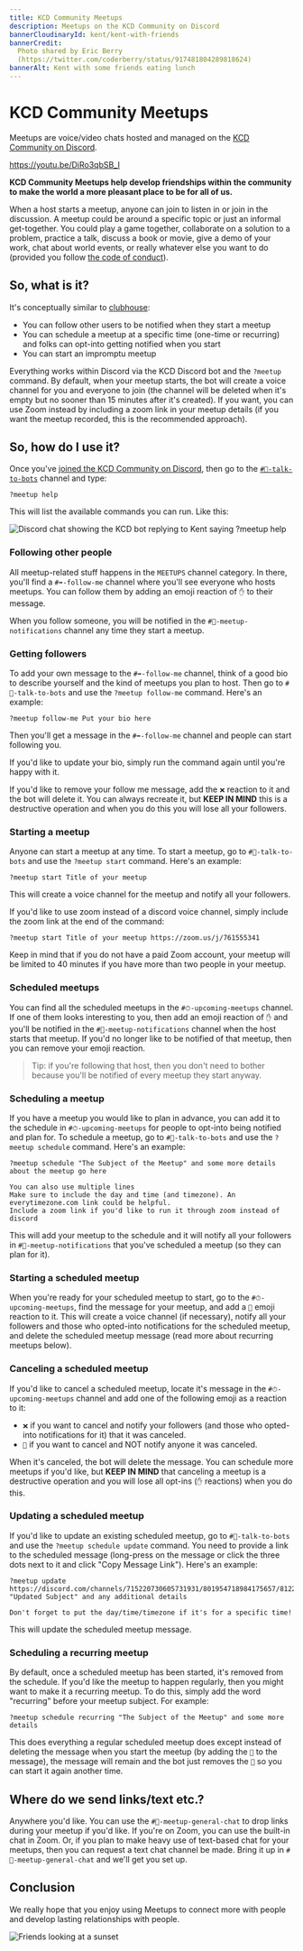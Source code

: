 ```yaml
---
title: KCD Community Meetups
description: Meetups on the KCD Community on Discord
bannerCloudinaryId: kent/kent-with-friends
bannerCredit:
  Photo shared by Eric Berry
  (https://twitter.com/coderberry/status/917481804289818624)
bannerAlt: Kent with some friends eating lunch
---
```


# KCD Community Meetups

Meetups are voice/video chats hosted and managed on the
[KCD Community on Discord](/discord).

https://youtu.be/DiRo3qbSB_I

**KCD Community Meetups help develop friendships within the community to make
the world a more pleasant place to be for all of us.**

When a host starts a meetup, anyone can join to listen in or join in the
discussion. A meetup could be around a specific topic or just an informal
get-together. You could play a game together, collaborate on a solution to a
problem, practice a talk, discuss a book or movie, give a demo of your work,
chat about world events, or really whatever else you want to do (provided you
follow [the code of conduct](/conduct)).

## So, what is it?

It's conceptually similar to [clubhouse](https://www.joinclubhouse.com/):

- You can follow other users to be notified when they start a meetup
- You can schedule a meetup at a specific time (one-time or recurring) and folks
  can opt-into getting notified when you start
- You can start an impromptu meetup

Everything works within Discord via the KCD Discord bot and the `?meetup`
command. By default, when your meetup starts, the bot will create a voice
channel for you and everyone to join (the channel will be deleted when it's
empty but no sooner than 15 minutes after it's created). If you want, you can
use Zoom instead by including a zoom link in your meetup details (if you want
the meetup recorded, this is the recommended approach).

## So, how do I use it?

Once you've [joined the KCD Community on Discord](/discord), then go to the
[`#🤖-talk-to-bots`](https://kcd.im/discord-talk-to-bots) channel and type:

```
?meetup help
```

This will list the available commands you can run. Like this:

![Discord chat showing the KCD bot replying to Kent saying ?meetup help](https://res.cloudinary.com/kentcdodds-com/image/upload/v1625036118/kentcdodds.com/src/pages/meetups/meetup-help.png)

### Following other people

All meetup-related stuff happens in the `MEETUPS` channel category. In there,
you'll find a `#➡️-follow-me` channel where you'll see everyone who hosts
meetups. You can follow them by adding an emoji reaction of `✋` to their
message.

When you follow someone, you will be notified in the `#🔔-meetup-notifications`
channel any time they start a meetup.

### Getting followers

To add your own message to the `#➡️-follow-me` channel, think of a good bio to
describe yourself and the kind of meetups you plan to host. Then go to
`#🤖-talk-to-bots` and use the `?meetup follow-me` command. Here's an example:

```
?meetup follow-me Put your bio here
```

Then you'll get a message in the `#➡️-follow-me` channel and people can start
following you.

If you'd like to update your bio, simply run the command again until you're
happy with it.

If you'd like to remove your follow me message, add the `❌` reaction to it and
the bot will delete it. You can always recreate it, but **KEEP IN MIND** this is
a destructive operation and when you do this you will lose all your followers.

### Starting a meetup

Anyone can start a meetup at any time. To start a meetup, go to
`#🤖-talk-to-bots` and use the `?meetup start` command. Here's an example:

```
?meetup start Title of your meetup
```

This will create a voice channel for the meetup and notify all your followers.

If you'd like to use zoom instead of a discord voice channel, simply include the
zoom link at the end of the command:

```
?meetup start Title of your meetup https://zoom.us/j/761555341
```

Keep in mind that if you do not have a paid Zoom account, your meetup will be
limited to 40 minutes if you have more than two people in your meetup.

### Scheduled meetups

You can find all the scheduled meetups in the `#⏱-upcoming-meetups` channel. If
one of them looks interesting to you, then add an emoji reaction of `✋` and
you'll be notified in the `#🔔-meetup-notifications` channel when the host
starts that meetup. If you'd no longer like to be notified of that meetup, then
you can remove your emoji reaction.

> Tip: if you're following that host, then you don't need to bother because
> you'll be notified of every meetup they start anyway.

### Scheduling a meetup

If you have a meetup you would like to plan in advance, you can add it to the
schedule in `#⏱-upcoming-meetups` for people to opt-into being notified and plan
for. To schedule a meetup, go to `#🤖-talk-to-bots` and use the
`?meetup schedule` command. Here's an example:

```
?meetup schedule "The Subject of the Meetup" and some more details about the meetup go here

You can also use multiple lines
Make sure to include the day and time (and timezone). An everytimezone.com link could be helpful.
Include a zoom link if you'd like to run it through zoom instead of discord
```

This will add your meetup to the schedule and it will notify all your followers
in `#🔔-meetup-notifications` that you've scheduled a meetup (so they can plan
for it).

### Starting a scheduled meetup

When you're ready for your scheduled meetup to start, go to the
`#⏱-upcoming-meetups`, find the message for your meetup, and add a `🏁` emoji
reaction to it. This will create a voice channel (if necessary), notify all your
followers and those who opted-into notifications for the scheduled meetup, and
delete the scheduled meetup message (read more about recurring meetups below).

### Canceling a scheduled meetup

If you'd like to cancel a scheduled meetup, locate it's message in the
`#⏱-upcoming-meetups` channel and add one of the following emoji as a reaction
to it:

- `❌` if you want to cancel and notify your followers (and those who opted-into
  notifications for it) that it was canceled.
- `🛑` if you want to cancel and NOT notify anyone it was canceled.

When it's canceled, the bot will delete the message. You can schedule more
meetups if you'd like, but **KEEP IN MIND** that canceling a meetup is a
destructive operation and you will lose all opt-ins (`✋` reactions) when you do
this.

### Updating a scheduled meetup

If you'd like to update an existing scheduled meetup, go to `#🤖-talk-to-bots`
and use the `?meetup schedule update` command. You need to provide a link to the
scheduled message (long-press on the message or click the three dots next to it
and click "Copy Message Link"). Here's an example:

```
?meetup update https://discord.com/channels/715220730605731931/801954718984175657/812228747973230622 "Updated Subject" and any additional details

Don't forget to put the day/time/timezone if it's for a specific time!
```

This will update the scheduled meetup message.

### Scheduling a recurring meetup

By default, once a scheduled meetup has been started, it's removed from the
schedule. If you'd like the meetup to happen regularly, then you might want to
make it a recurring meetup. To do this, simply add the word "recurring" before
your meetup subject. For example:

```
?meetup schedule recurring "The Subject of the Meetup" and some more details
```

This does everything a regular scheduled meetup does except instead of deleting
the message when you start the meetup (by adding the `🏁` to the message), the
message will remain and the bot just removes the `🏁` so you can start it again
another time.

## Where do we send links/text etc.?

Anywhere you'd like. You can use the `#💬-meetup-general-chat` to drop links
during your meetup if you'd like. If you're on Zoom, you can use the built-in
chat in Zoom. Or, if you plan to make heavy use of text-based chat for your
meetups, then you can request a text chat channel be made. Bring it up in
`#💬-meetup-general-chat` and we'll get you set up.

## Conclusion

We really hope that you enjoy using Meetups to connect more with people and
develop lasting relationships with people.

![Friends looking at a sunset](https://res.cloudinary.com/kentcdodds-com/image/upload/v1625036118/kentcdodds.com/src/pages/meetups/friends-2.jpg)
